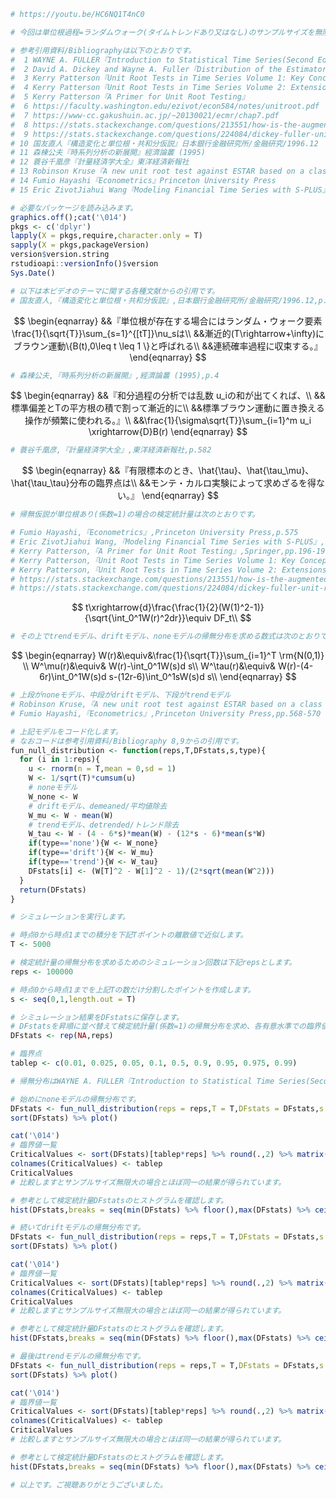 ```{r}
# https://youtu.be/HC6NQ1T4nC0

# 今回は単位根過程=ランダムウォーク(タイムトレンドあり又はなし)のサンプルサイズを無限大とした場合の検定統計量の帰無分布を標準ブラウン運動への置換を利用して確認します。

# 参考引用資料/Bibliographyは以下のとおりです。
#  1 WAYNE A. FULLER『Introduction to Statistical Time Series(Second Edition)』
#  2 David A. Dickey and Wayne A. Fuller『Distribution of the Estimators for Autoregressive Time Series With a Unit Root』
#  3 Kerry Patterson『Unit Root Tests in Time Series Volume 1: Key Concepts and Problems』
#  4 Kerry Patterson『Unit Root Tests in Time Series Volume 2: Extensions and Developments』
#  5 Kerry Patterson『A Primer for Unit Root Testing』
#  6 https://faculty.washington.edu/ezivot/econ584/notes/unitroot.pdf
#  7 https://www-cc.gakushuin.ac.jp/~20130021/ecmr/chap7.pdf
#  8 https://stats.stackexchange.com/questions/213551/how-is-the-augmented-dickey-fuller-test-adf-table-of-critical-values-calculate/213589
#  9 https://stats.stackexchange.com/questions/224084/dickey-fuller-unit-root-test-with-no-trend-and-supressed-constant-in-stata/224249
# 10 国友直人『構造変化と単位根・共和分仮説』日本銀行金融研究所/金融研究/1996.12
# 11 森棟公夫『時系列分析の新展開』經濟論叢 (1995)
# 12 蓑谷千凰彦『計量経済学大全』東洋経済新報社
# 13 Robinson Kruse『A new unit root test against ESTAR based on a class of modified statistics』
# 14 Fumio Hayashi『Econometrics』Princeton University Press
# 15 Eric ZivotJiahui Wang『Modeling Financial Time Series with S-PLUS』Springer
```

```{r}
# 必要なパッケージを読み込みます。
graphics.off();cat('\014')
pkgs <- c('dplyr')
lapply(X = pkgs,require,character.only = T)
sapply(X = pkgs,packageVersion)
version$version.string
rstudioapi::versionInfo()$version
Sys.Date()
```

```{r}
# 以下は本ビデオのテーマに関する各種文献からの引用です。
# 国友直人,『構造変化と単位根・共和分仮説』,日本銀行金融研究所/金融研究/1996.12,p.20.
```

$$
\begin{eqnarray}
&&『単位根が存在する場合にはランダム・ウォーク要素 \frac{1}{\sqrt{T}}\sum_{s=1}^{[tT]}\nu_sは\\
&&漸近的(T\rightarrow+\infty)にブラウン運動\{B(t),0\leq t \leq 1 \}と呼ばれる\\
&&連続確率過程に収束する。』
\end{eqnarray}
$$
```{r}
# 森棟公夫,『時系列分析の新展開』,經濟論叢 (1995),p.4
```

$$
\begin{eqnarray}
&&『和分過程の分析では乱数 u_iの和が出てくれば、\\
&&標準偏差とTの平方根の積で割って漸近的に\\
&&標準ブラウン運動に置き換える操作が頻繁に使われる。』\\
&&\frac{1}{\sigma\sqrt{T}}\sum_{i=1}^m u_i \xrightarrow{D}B(r)
\end{eqnarray}
$$
```{r}
# 蓑谷千凰彦,『計量経済学大全』,東洋経済新報社,p.582
```

$$
\begin{eqnarray}
&&『有限標本のとき、\hat{\tau}、\hat{\tau_\mu}、\hat{\tau_\tau}分布の臨界点は\\
&&モンテ・カルロ実験によって求めざるを得ない。』
\end{eqnarray}
$$
```{r}
# 帰無仮説が単位根あり(係数=1)の場合の検定統計量は次のとおりです。

# Fumio Hayashi,『Econometrics』,Princeton University Press,p.575
# Eric ZivotJiahui Wang,『Modeling Financial Time Series with S-PLUS』,Springer,pp.114-115
# Kerry Patterson,『A Primer for Unit Root Testing』,Springer,pp.196-197
# Kerry Patterson,『Unit Root Tests in Time Series Volume 1: Key Concepts and Problems』,Springer,p.208
# Kerry Patterson,『Unit Root Tests in Time Series Volume 2: Extensions and Developments』,Palgrave Macmillan,p.65
# https://stats.stackexchange.com/questions/213551/how-is-the-augmented-dickey-fuller-test-adf-table-of-critical-values-calculate/213589
# https://stats.stackexchange.com/questions/224084/dickey-fuller-unit-root-test-with-no-trend-and-supressed-constant-in-stata/224249
```

$$
t\xrightarrow{d}\frac{\frac{1}{2}(W(1)^2-1)}{\sqrt{\int_0^1W(r)^2dr}}\equiv DF_t\\
$$
```{r}
# その上でtrendモデル、driftモデル、noneモデルの帰無分布を求める数式は次のとおりです。
```

$$
\begin{eqnarray}
W(r)&\equiv&\frac{1}{\sqrt{T}}\sum_{i=1}^T \rm{N(0,1)} \\
W^\mu(r)&\equiv& W(r)-\int_0^1W(s)d s\\
W^\tau(r)&\equiv& W(r)-(4-6r)\int_0^1W(s)d s-(12r-6)\int_0^1sW(s)d s\\
\end{eqnarray}
$$
```{r}
# 上段がnoneモデル、中段がdriftモデル、下段がtrendモデル
# Robinson Kruse,『A new unit root test against ESTAR based on a class of modified statistics』,p.4.
# Fumio Hayashi,『Econometrics』,Princeton University Press,pp.568-570
```

```{r}
# 上記モデルをコード化します。
# なおコードは参考引用資料/Bibliography 8,9からの引用です。
fun_null_distribution <- function(reps,T,DFstats,s,type){
  for (i in 1:reps){
    u <- rnorm(n = T,mean = 0,sd = 1)
    W <- 1/sqrt(T)*cumsum(u)
    # noneモデル
    W_none <- W
    # driftモデル、demeaned/平均値除去
    W_mu <- W - mean(W)
    # trendモデル、detrended/トレンド除去
    W_tau <- W - (4 - 6*s)*mean(W) - (12*s - 6)*mean(s*W)
    if(type=='none'){W <- W_none}
    if(type=='drift'){W <- W_mu}
    if(type=='trend'){W <- W_tau}
    DFstats[i] <- (W[T]^2 - W[1]^2 - 1)/(2*sqrt(mean(W^2)))
  }
  return(DFstats)
}
```

```{r}
# シミュレーションを実行します。

# 時点0から時点1までの積分を下記Tポイントの離散値で近似します。
T <- 5000

# 検定統計量の帰無分布を求めるためのシミュレーション回数は下記repsとします。
reps <- 100000

# 時点0から時点1までを上記Tの数だけ分割したポイントを作成します。
s <- seq(0,1,length.out = T)

# シミュレーション結果をDFstatsに保存します。
# DFstatsを昇順に並べ替えて検定統計量(係数=1)の帰無分布を求め、各有意水準での臨界値を求めます。
DFstats <- rep(NA,reps)

# 臨界点
tablep <- c(0.01, 0.025, 0.05, 0.1, 0.5, 0.9, 0.95, 0.975, 0.99)

# 帰無分布はWAYNE A. FULLER『Introduction to Statistical Time Series(Second Edition)』の642ページの表(以降"Dickey–Fullerテーブル")と照合します。
```

```{r}
# 始めにnoneモデルの帰無分布です。
DFstats <- fun_null_distribution(reps = reps,T = T,DFstats = DFstats,s = s,type = 'none')
sort(DFstats) %>% plot()

cat('\014')
# 臨界値一覧
CriticalValues <- sort(DFstats)[tablep*reps] %>% round(.,2) %>% matrix(nrow = 1)
colnames(CriticalValues) <- tablep
CriticalValues
# 比較しますとサンプルサイズ無限大の場合とほぼ同一の結果が得られています。

# 参考として検定統計量DFstatsのヒストグラムを確認します。
hist(DFstats,breaks = seq(min(DFstats) %>% floor(),max(DFstats) %>% ceiling(),0.1))
```

```{r}
# 続いてdriftモデルの帰無分布です。
DFstats <- fun_null_distribution(reps = reps,T = T,DFstats = DFstats,s = s,type = 'drift')
sort(DFstats) %>% plot()

cat('\014')
# 臨界値一覧
CriticalValues <- sort(DFstats)[tablep*reps] %>% round(.,2) %>% matrix(nrow = 1)
colnames(CriticalValues) <- tablep
CriticalValues
# 比較しますとサンプルサイズ無限大の場合とほぼ同一の結果が得られています。

# 参考として検定統計量DFstatsのヒストグラムを確認します。
hist(DFstats,breaks = seq(min(DFstats) %>% floor(),max(DFstats) %>% ceiling(),0.1))
```

```{r}
# 最後はtrendモデルの帰無分布です。
DFstats <- fun_null_distribution(reps = reps,T = T,DFstats = DFstats,s = s,type = 'trend')
sort(DFstats) %>% plot()

cat('\014')
# 臨界値一覧
CriticalValues <- sort(DFstats)[tablep*reps] %>% round(.,2) %>% matrix(nrow = 1)
colnames(CriticalValues) <- tablep
CriticalValues
# 比較しますとサンプルサイズ無限大の場合とほぼ同一の結果が得られています。

# 参考として検定統計量DFstatsのヒストグラムを確認します。
hist(DFstats,breaks = seq(min(DFstats) %>% floor(),max(DFstats) %>% ceiling(),0.1))

# 以上です。ご視聴ありがとうございました。
```
